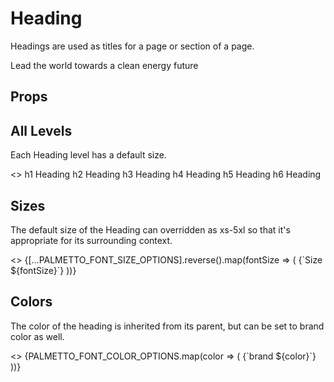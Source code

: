 
<Meta
  title="Components/Heading"
  component={Heading}
  decorators={[withA11y]}
/>

# Heading

Headings are used as titles for a page or section of a page.

<Preview isExpanded>
  <Heading as="h1">
    Lead the world towards a clean energy future
  </Heading>
</Preview>

## Props
<Props of={Heading} />

## All Levels

Each Heading level has a default size.

<Preview>
  <Story name="Levels">
    <>
      <Heading as="h1">h1 Heading</Heading>
      <Heading as="h2">h2 Heading</Heading>
      <Heading as="h3">h3 Heading</Heading>
      <Heading as="h4">h4 Heading</Heading>
      <Heading as="h5">h5 Heading</Heading>
      <Heading as="h6">h6 Heading</Heading>
    </>
  </Story>
</Preview>

## Sizes

The default size of the Heading can overridden as xs-5xl so that it's appropriate for its surrounding context.

<Preview>
  <Story name="Sizes">
    <>
      {[...PALMETTO_FONT_SIZE_OPTIONS].reverse().map(fontSize => (
        <Heading size={fontSize} key={uuid()}>
          {`Size ${fontSize}`}
        </Heading>
      ))}
    </>
  </Story>
</Preview>

## Colors

The color of the heading is inherited from its parent, but can be set to brand color as well.

<Preview>
  <Story name="Colors">
    <>
      {PALMETTO_FONT_COLOR_OPTIONS.map(color => (
        <Heading color={color} key={uuid()}>
          {`brand ${color}`}
        </Heading>
      ))}
    </>
  </Story>
</Preview>
